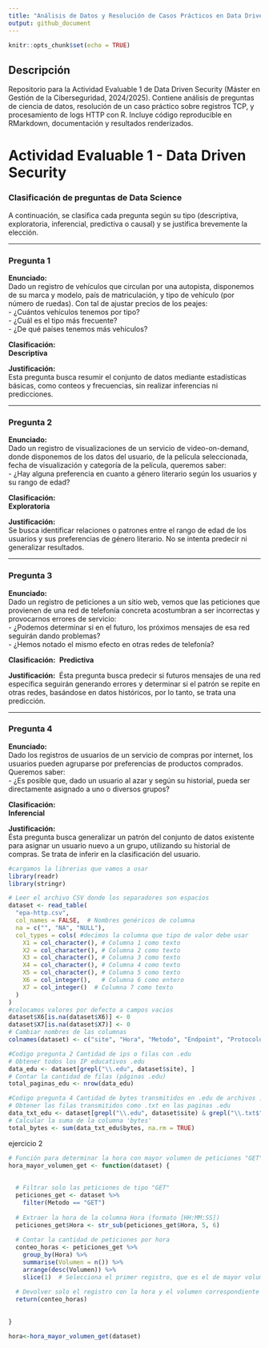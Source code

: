 ```yaml
---
title: "Análisis de Datos y Resolución de Casos Prácticos en Data Driven Security"
output: github_document
---
```


```r
knitr::opts_chunk$set(echo = TRUE)
```

## Descripción

Repositorio para la Actividad Evaluable 1 de Data Driven Security (Máster en Gestión de la Ciberseguridad, 2024/2025). Contiene análisis de preguntas de ciencia de datos, resolución de un caso práctico sobre registros TCP, y procesamiento de logs HTTP con R. Incluye código reproducible en RMarkdown, documentación y resultados renderizados.

# Actividad Evaluable 1 - Data Driven Security

### Clasificación de preguntas de Data Science

A continuación, se clasifica cada pregunta según su tipo (descriptiva, exploratoria, inferencial, predictiva o causal) y se justifica brevemente la elección.

------------------------------------------------------------------------

### **Pregunta 1**

**Enunciado:**\
Dado un registro de vehículos que circulan por una autopista, disponemos de su marca y modelo, país de matriculación, y tipo de vehículo (por número de ruedas). Con tal de ajustar precios de los peajes:\
- ¿Cuántos vehículos tenemos por tipo?\
- ¿Cuál es el tipo más frecuente?\
- ¿De qué países tenemos más vehículos?

**Clasificación:**\
**Descriptiva**

**Justificación:**\
Esta pregunta busca resumir el conjunto de datos mediante estadísticas básicas, como conteos y frecuencias, sin realizar inferencias ni predicciones.

------------------------------------------------------------------------

### **Pregunta 2**

**Enunciado:**\
Dado un registro de visualizaciones de un servicio de video-on-demand, donde disponemos de los datos del usuario, de la película seleccionada, fecha de visualización y categoría de la película, queremos saber:\
- ¿Hay alguna preferencia en cuanto a género literario según los usuarios y su rango de edad?

**Clasificación:**\
**Exploratoria**

**Justificación:**\
Se busca identificar relaciones o patrones entre el rango de edad de los usuarios y sus preferencias de género literario. No se intenta predecir ni generalizar resultados.

------------------------------------------------------------------------

### **Pregunta 3**

**Enunciado:**\
Dado un registro de peticiones a un sitio web, vemos que las peticiones que provienen de una red de telefonía concreta acostumbran a ser incorrectas y provocarnos errores de servicio:\
- ¿Podemos determinar si en el futuro, los próximos mensajes de esa red seguirán dando problemas?\
- ¿Hemos notado el mismo efecto en otras redes de telefonía?

**Clasificación:**\ 
**Predictiva**  

**Justificación:**\  
Ésta pregunta busca predecir si futuros mensajes de una red específica seguirán generando errores y determinar si el patrón se repite en otras redes, basándose en datos históricos, por lo tanto, se trata una predicción.


------------------------------------------------------------------------

### **Pregunta 4**

**Enunciado:**\
Dado los registros de usuarios de un servicio de compras por internet, los usuarios pueden agruparse por preferencias de productos comprados. Queremos saber:\
- ¿Es posible que, dado un usuario al azar y según su historial, pueda ser directamente asignado a uno o diversos grupos?

**Clasificación:**\
**Inferencial**

**Justificación:**\
Ésta pregunta busca generalizar un patrón del conjunto de datos existente para asignar un usuario nuevo a un grupo, utilizando su historial de compras. Se trata de inferir en la clasificación del usuario.

```r
#cargamos la librerias que vamos a usar
library(readr)
library(stringr)

# Leer el archivo CSV donde los separadores son espacios
dataset <- read_table(
  "epa-http.csv",
  col_names = FALSE,  # Nombres genéricos de columna
  na = c("", "NA", "NULL"),   
  col_types = cols( #decimos la columna que tipo de valor debe usar
    X1 = col_character(), # Columna 1 como texto
    X2 = col_character(), # Columna 2 como texto
    X3 = col_character(), # Columna 3 como texto
    X4 = col_character(), # Columna 4 como texto
    X5 = col_character(), # Columna 5 como texto
    X6 = col_integer(),   # Columna 6 como entero
    X7 = col_integer()  # Columna 7 como texto
  )
)
#colocamos valores por defecto a campos vacios 
dataset$X6[is.na(dataset$X6)] <- 0
dataset$X7[is.na(dataset$X7)] <- 0
# Cambiar nombres de las columnas
colnames(dataset) <- c("site", "Hora", "Metodo", "Endpoint", "Protocolo", "Respuesta http", "bytes")

#Codigo pregunta 2 Cantidad de ips o filas con .edu
# Obtener todos los IP educativos .edu 
data_edu <- dataset[grepl("\\.edu", dataset$site), ]
# Contar la cantidad de filas (páginas .edu)
total_paginas_edu <- nrow(data_edu)

#Codigo pregunta 4 Cantidad de bytes transmitidos en .edu de archivos .txt
# Obtener las filas transmitidos como .txt en las paginas .edu 
data_txt_edu <- dataset[grepl("\\.edu", dataset$site) & grepl("\\.txt$", dataset$Endpoint), ]
# Calcular la suma de la columna 'bytes'
total_bytes <- sum(data_txt_edu$bytes, na.rm = TRUE)

```

ejercicio 2
```r
# Función para determinar la hora con mayor volumen de peticiones "GET"
hora_mayor_volumen_get <- function(dataset) {
  
  
  # Filtrar solo las peticiones de tipo "GET"
  peticiones_get <- dataset %>% 
    filter(Metodo == "GET")
  
  # Extraer la hora de la columna Hora (formato [HH:MM:SS])
  peticiones_get$Hora <- str_sub(peticiones_get$Hora, 5, 6)
  
  # Contar la cantidad de peticiones por hora
  conteo_horas <- peticiones_get %>%
    group_by(Hora) %>%
    summarise(Volumen = n()) %>%
    arrange(desc(Volumen)) %>%
    slice(1)  # Selecciona el primer registro, que es el de mayor volumen
  
  # Devolver solo el registro con la hora y el volumen correspondiente
  return(conteo_horas)
  
  
}

hora<-hora_mayor_volumen_get(dataset)
```





